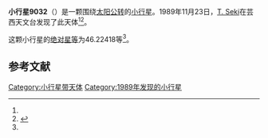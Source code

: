 {{Infobox planet
| bgcolour = #FFFFC0
| name = 9032 Tanakami
| symbol = 
| image = 
| caption = 
| discovery = yes
| discovery_ref = 
| discoverer = [[T._Seki|T. Seki]]
| discovery_site = [[芸西天文台|芸西天文台]] 
| discovered = 1989年11月23日
| designations = yes
| mp_name = 
| named_after = 
| alt_names = 1989 WK4/ 1973 AX / 1980 BO4
| mp_category = [[主带小行星|主带小行星]]
| orbit_ref = <ref name="a">[http://ssd.jpl.nasa.gov/sbdb.cgi?sstr=9032 9032 Tanakami] {{Wayback|url=http://ssd.jpl.nasa.gov/sbdb.cgi?sstr=9032 |date=20140902125950 }}，小行星數據庫瀏覽器（JPL Small-Body Database Browser）－[[美国国家航空航天局|美国国家航空航天局]]喷气推进实验室</ref>
| epoch = 2456400.5 (2013年4月18日更新)
| aphelion = {{convert|2.5181685|AU|km|3|abbr=on|lk=out}}
| perihelion = {{convert|2.0549679|AU|km|3|abbr=on}}
| semimajor = {{convert|2.2865682|AU|km|3|abbr=on}}
| eccentricity = 0.1012873
| period = 1262.916567 [[日|日]]<br />3.46[[儒略年|儒略年]]
| avg_speed = 
| inclination = 5.13539
| asc_node = 107.74461
| mean_anomaly = 
| arg_peri = 46.22418
| satellites = 
| physical_characteristics = yes
| dimensions = 
| mass = 
| density = 
| surface_grav = 
| escape_velocity = 
| sidereal_day = 
| axial_tilt = 
| pole_ecliptic_lat = 
| pole_ecliptic_lon = 
| albedo = 
| temperatures= 
| temp_name1 = 
| mean_temp_1 = 
| max_temp_1 = 
| temp_name2 = 
| max_temp_2 = 
| spectral_type = 
| abs_magnitude = 46.22418
}}

'''小行星9032'''（{{lang-en|9032 Tanakami}}）是一颗围绕[[太阳|太阳]][[公转|公转]]的[[小行星|小行星]]。1989年11月23日，[[T._Seki|T. Seki]]在芸西天文台发现了此天体<ref name="a" /><ref>{{cite news|title=小行星列表|url=http://cfa-www.harvard.edu/iau/lists/NumberedMPs.txt|accessdate=2013-07-08|newspaper=哈佛大学|archive-date=2008-05-17|archive-url=https://web.archive.org/web/20080517010638/http://cfa-www.harvard.edu/iau/lists/NumberedMPs.txt|dead-url=no}}</ref>。

这颗小行星的[[绝对星等|绝对星等]]为46.22418等<ref name="a" />。

==参考文献==
{{reflist}}
{{Minor Planet Number|[[小行星9031|小行星9031]]|[[小行星9033|小行星9033]]}}

{{小天体}}

[[Category:小行星带天体|Category:小行星带天体]]
[[Category:1989年发现的小行星|Category:1989年发现的小行星]]

{{asteroid-stub}}